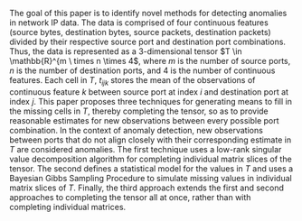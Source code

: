 <!-- ## Abstract {-} -->
The goal of this paper is to identify novel methods for detecting anomalies in network IP data. The data is comprised of four continuous features (source bytes, destination bytes, source packets, destination packets) divided by their respective source port and destination port combinations. Thus, the data is represented as a 3-dimensional tensor $T \in \mathbb{R}^{m \ times n \times 4$, where $m$ is the number of source ports, $n$ is the number of destination ports, and $4$ is the number of continuous features. Each cell in $T$, $t_{ijk}$ stores the mean of the observations of continuous feature $k$ between source port at index $i$ and destination port at index $j$. This paper proposes three techniques for generating means to fill in the missing cells in $T$, thereby completing the tensor, so as to provide reasonable estimates for new observations between every possible port combination. In the context of anomaly detection, new observations between ports that do not align closely with their corresponding estimate in $T$ are considered anomalies. The first technique uses a low-rank singular value decomposition algorithm for completing individual matrix slices of the tensor. The second defines a statistical model for the values in $T$ and uses a Bayesian Gibbs Sampling Procedure to simulate missing values in individual matrix slices of $T$. Finally, the third approach extends the first and second approaches to completing the tensor all at once, rather than with completing individual matrices.

<!-- Chapters 3,4, and 5 discuss three methods for completing the tensor $T$. The first two techniques slice $T$ into four matrices divided by the four continuous features: $Y^{(1)}, Y^{(2)}, Y^{(3)}, Y^{(4)} \in \mathbb{R}^{m \times n}$. Because both techniques apply to each matrix separately, the techniques will refer to a general matrix $Y$, which represents any of $Y^{(1)}, Y^{(2)}, Y^{(3)}, Y^{(4)}$. Each $Y^{(k)}$ has missingness because not every source port interacts with every destination port. Chapter three considers an iterative approach using an alternating least squares technique and the best low-rank approximation of $Y$ to repeatedly calculate estimates for the missing values of the singular value decomposition of $Y$. While the approach does not consider the variable sample sizes and variances for each port combination, essentially treating each cell as a scalar value rather than a mean of observations, it is the fastest technique of the three and provides reasonable performance metrics. Chapter four shores up the weaknesses of chapter three by defining an additive statistical model that accounts for the variable sample sizes and variances of the observations in each port combination. This model is generalized to a weighted least squares problem, and a Bayesian approach is used to create a Gibbs Sampler to iteratively simulate the row factors and column factors with their respective variances of the model. Each approach is validated on simulated data where the ground truth is known to verify correctness before being applied to the actual networks dataset. Finally, chapter five proposes a tensor completion technique that simulates cells in $T$ without slicing the tensor. This approach allows considers correlation and collinearity between the different continuous features and relies on the PARAFAC tensor decomposition (as opposed to the two-dimensional matrix singular value decomposition).      -->